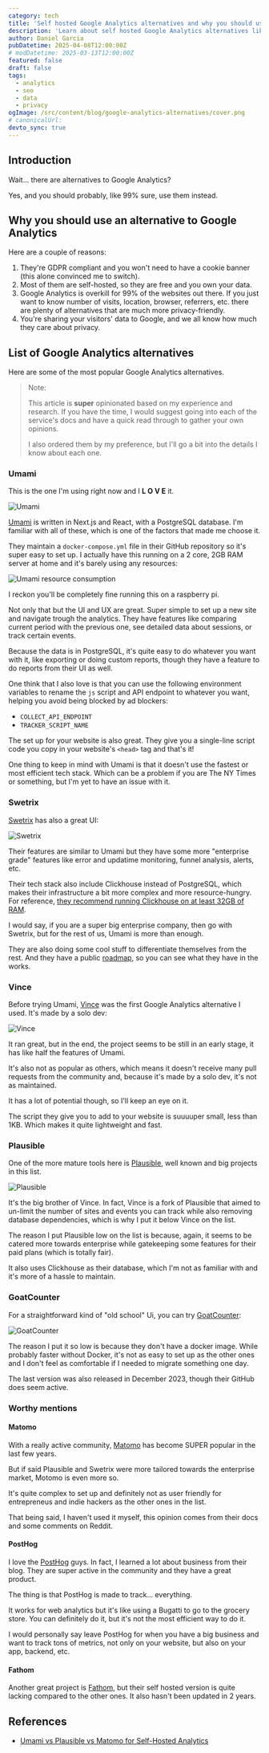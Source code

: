 ```yaml
---
category: tech
title: 'Self hosted Google Analytics alternatives and why you should use them'
description: 'Learn about self hosted Google Analytics alternatives like Matomo, Plausible, Fathom, Vince, Umami and more and why you should use them.'
author: Daniel Garcia
pubDatetime: 2025-04-08T12:00:00Z
# modDatetime: 2025-03-13T12:00:00Z
featured: false
draft: false
tags:
  - analytics
  - seo
  - data
  - privacy
ogImage: /src/content/blog/google-analytics-alternatives/cover.png
# canonicalUrl:
devto_sync: true
---
```



## Introduction

Wait... there are alternatives to Google Analytics?

Yes, and you should probably, like 99% sure, use them instead.

<NewsletterSignup client:visible />

## Why you should use an alternative to Google Analytics

Here are a couple of reasons:

1. They're GDPR compliant and you won't need to have a cookie banner (this alone convinced me to switch).
2. Most of them are self-hosted, so they are free and you own your data.
3. Google Analytics is overkill for 99% of the websites out there. If you just want to know number of visits, location, browser, referrers, etc. there are plenty of alternatives that are much more privacy-friendly.
4. You're sharing your visitors' data to Google, and we all know how much they care about privacy.

## List of Google Analytics alternatives

Here are some of the most popular Google Analytics alternatives.

> Note:
>
> This article is **super** opinionated based on my experience and research. If you have the time, I would suggest going into each of the service's docs and have a quick read through to gather your own opinions.
>
> I also ordered them by my preference, but I'll go a bit into the details I know about each one.

### Umami

This is the one I'm using right now and I **L O V E** it.

![Umami](./umami.png)

[Umami](https://github.com/umami-software/umami) is written in Next.js and React, with a PostgreSQL database. I'm familiar with all of these, which is one of the factors that made me choose it.

They maintain a `docker-compose.yml` file in their GitHub repository so it's super easy to set up. I actually have this running on a 2 core, 2GB RAM server at home and it's barely using any resources:

![Umami resource consumption](./umami-resources.png)

I reckon you'll be completely fine running this on a raspberry pi.

Not only that but the UI and UX are great. Super simple to set up a new site and navigate trough the analytics. They have features like comparing current period with the previous one, see detailed data about sessions, or track certain events.

Because the data is in PostgreSQL, it's quite easy to do whatever you want with it, like exporting or doing custom reports, though they have a feature to do reports from their UI as well.

One think that I also love is that you can use the following environment variables to rename the `js` script and API endpoint to whatever you want, helping you avoid being blocked by ad blockers:

- `COLLECT_API_ENDPOINT`
- `TRACKER_SCRIPT_NAME`

The set up for your website is also great. They give you a single-line script code you copy in your website's `<head>` tag and that's it!

One thing to keep in mind with Umami is that it doesn't use the fastest or most efficient tech stack. Which can be a problem if you are The NY Times or something, but I'm yet to have an issue with it.

### Swetrix

[Swetrix](https://github.com/Swetrix/swetrix)
has also a great UI:

![Swetrix](./swetrix.png)

Their features are similar to Umami but they have some more "enterprise grade" features like error and updatime monitoring, funnel analysis, alerts, etc.

Their tech stack also include Clickhouse instead of PostgreSQL, which makes their infrastructure a bit more complex and more resource-hungry. For reference, [they recommend running Clickhouse on at least 32GB of RAM](https://clickhouse.com/docs/operations/tips#using-less-than-16gb-of-ram).

I would say, if you are a super big enterprise company, then go with Swetrix, but for the rest of us, Umami is more than enough.

They are also doing some cool stuff to differentiate themselves from the rest. And they have a public [roadmap](https://github.com/orgs/Swetrix/projects/7), so you can see what they have in the works.

### Vince

Before trying Umami, [Vince](https://github.com/vinceanalytics/vince) was the first Google Analytics alternative I used. It's made by a solo dev:

![Vince](./vince.png)

It ran great, but in the end, the project seems to be still in an early stage, it has like half the features of Umami.

It's also not as popular as others, which means it doesn't receive many pull requests from the community and, because it's made by a solo dev, it's not as maintained.

It has a lot of potential though, so I'll keep an eye on it.

The script they give you to add to your website is suuuuper small, less than 1KB. Which makes it quite lightweight and fast.

### Plausible

One of the more mature tools here is [Plausible](https://github.com/plausible/analytics), well known and big projects in this list.

![Plausible](./plausible.png)

It's the big brother of Vince. In fact, Vince is a fork of Plausible that aimed to un-limit the number of sites and events you can track while also removing database dependencies, which is why I put it below Vince on the list.

The reason I put Plausible low on the list is because, again, it seems to be catered more towards enterprise while gatekeeping some features for their paid plans (which is totally fair).

It also uses Clickhouse as their database, which I'm not as familiar with and it's more of a hassle to maintain.

### GoatCounter

For a straightforward kind of "old school" Ui, you can try [GoatCounter](https://github.com/arp242/goatcounter):

![GoatCounter](./goatcounter.png)

The reason I put it so low is because they don't have a docker image. While probably faster without Docker, it's not as easy to set up as the other ones and I don't feel as comfortable if I needed to migrate something one day.

The last version was also released in December 2023, though their GitHub does seem active.

### Worthy mentions

#### Matomo

With a really active community, [Matomo](https://github.com/matomo-org/matomo) has become SUPER popular in the last few years.

But if said Plausible and Swetrix were more tailored towards the enterprise market, Motomo is even more so.

It's quite complex to set up and definitely not as user friendly for entrepreneus and indie hackers as the other ones in the list.

That being said, I haven't used it myself, this opinion comes from their docs and some comments on Reddit.

#### PostHog

I love the [PostHog](https://github.com/PostHog/posthog) guys. In fact, I learned a lot about business from their blog. They are super active in the community and they have a great product.

The thing is that PostHog is made to track... everything.

It works for web analytics but it's like using a Bugatti to go to the grocery store. You can definitely do it, but it's not the most efficient way to do it.

I would personally say leave PostHog for when you have a big business and want to track tons of metrics, not only on your website, but also on your app, backend, etc.

#### Fathom

Another great project is [Fathom](https://github.com/usefathom/fathom), but their self hosted version is quite lacking compared to the other ones. It also hasn't been updated in 2 years.

## References

- [Umami vs Plausible vs Matomo for Self-Hosted Analytics](https://aaronjbecker.com/posts/umami-vs-plausible-vs-matomo-self-hosted-analytics/)
